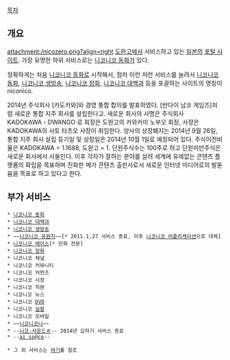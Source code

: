 [[목차]]
== 개요 ==
attachment:/nicozero.png?align=right [[도완고]]에서 서비스하고 있는 [[일본]]의 [[포털 사이트]]. 가장 유명한 하위 서비스로는 [[니코니코 동화]]가 있다.

정확하게는 처음 [[니코니코 동화]]로 시작해서, 점차 이런 저런 서비스를 늘려서 [[니코니코 동화]], [[니코니코 생방송]], [[니코니코 정화]], [[니코니코 대백과]] 등을 포괄하는 사이트의 명칭이 niconico.

2014년 주식회사 [카도카와]와 경영 통합 합의를 발표하였다. [반다이 남코 게임즈]처럼 새로운 통합 지주 회사를 설립한다고. 새로운 회사의 사명은 주식회사 KADOKAWA・DWANGO 로 회장은 도완고의 카와카미 노부오 회장, 사장은 KADOKAWA의 사토 타츠오 사장이 취임한다. 양사의 상장폐지는 2014년 9월 26일, 통합 지주 회사 설립 등기일 및 상장일은 2014년 10월 1일로 예정되어 있다. 주식이전비율은 KADOKAWA = 1.1688, 도완고 = 1. 단원주식수는 100주로 하고 단원미만주식은 새로운 회사에서 사들인다. 이후 각자가 잘하는 분야를 살려 세계에 유례없는 콘텐츠 플랫폼의 확립을 목표하며 진화한 메가 콘텐츠 출판사로서 새로운 인터넷 미디어로의 발돋움을 목표로 하고 있다고 한다.
== 부가 서비스 ==
 * [[니코니코 동화]]
 * [[니코니코 대백과]]
 * [[니코니코 생방송]]
 * ~~[http://park.nicovideo.jp/web/ 니코니코 유원지]~~[* 2011.1.27 서비스 종료, 이후 [http://app.nicovideo.jp/ 니코니코 어플리케이션]으로 대체]
 * [[니코니코 에이스]][* 만화 전문]
 * [[니코니코 정화]]
 * 니코니코 채널
 * 니코니코 커뮤니티
 * 니코니코 커먼즈
 * 니코니코 시장
 * 니코니코 직판
 * 니코니코 뉴스
 * 니코니코 [[DVD]]
 * 니코니코 [[실황]]
 * 니코니코 모바일
 * ~~[[니코니코니]]~~
 * --[http://nicosound.anyap.info/ 니코☆사운드＃]-- 2014년 갑자기 서비스 종료
 * --[[ai sp@ce]]--

 * 그 외 서비스는 [http://www.nicovideo.jp/top_service 여기]를 참조
